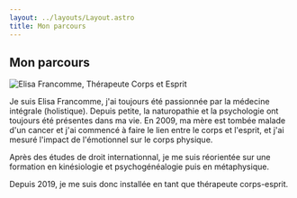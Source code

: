 ```yaml
---
layout: ../layouts/Layout.astro
title: Mon parcours
---
```



## Mon parcours
<Image src={elisa} alt="Elisa Francomme, Thérapeute Corps et Esprit" class="float-right rounded ml-8" />

Je suis Elisa Francomme, j'ai toujours été passionnée par la médecine intégrale (holistique). Depuis petite, la naturopathie et la psychologie ont toujours été présentes dans ma vie. En 2009, ma mère est tombée malade d'un cancer et j'ai commencé à faire le lien entre le corps et l'esprit, et j'ai mesuré l'impact de l'émotionnel sur le corps physique.

Après des études de droit internationnal, je me suis réorientée sur une formation en kinésiologie et psychogénéalogie puis en métaphysique.

Depuis 2019, je me suis donc installée en tant que thérapeute corps-esprit.
